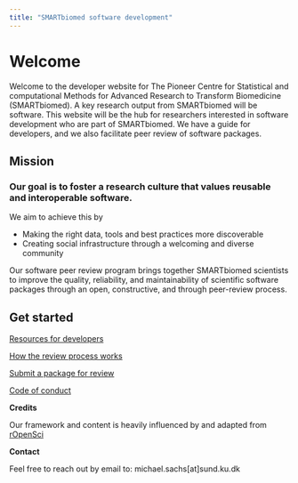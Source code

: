 ```yaml
---
title: "SMARTbiomed software development"
---
```


# Welcome

Welcome to the developer website for The Pioneer Centre for Statistical and computational Methods for Advanced Research to Transform Biomedicine (SMARTbiomed). A key research output from SMARTbiomed will be software. This website will be the hub for researchers interested in software development who are part of SMARTbiomed. We have a guide for developers, and we also facilitate peer review of software packages. 

## Mission {.hero}

### Our goal is to foster a research culture that __values reusable and interoperable software.__

We aim to achieve this by 

- Making the right data, tools and best practices more discoverable
- Creating social infrastructure through a welcoming and diverse community

Our software peer review program brings together SMARTbiomed scientists to improve the quality, reliability, and maintainability of scientific software packages through an open, constructive, and through peer-review process. 

## Get started

::: {.grid}


::: {.g-col-6}
[Resources for developers](dev-guide.html){.linkcard}
:::



::: {.g-col-6}
[How the review process works](review-guide.html){.linkcard}
:::



::: {.g-col-6}
[Submit a package for review](https://github.com/SMARTBiomed/software-review/issues/new){.linkcard}
:::

::: {.g-col-6}
[Code of conduct](code-of-conduct.html){.linkcard}
:::


:::

::: {.grid}
::: {.g-col-6 .card}
__Credits__

Our framework and content is heavily influenced by and adapted from [rOpenSci](https://ropensci.org/software-review/)
:::

::: {.g-col-6 .card}
__Contact__ 

Feel free to reach out by email to: michael.sachs[at]sund.ku.dk
:::

:::
